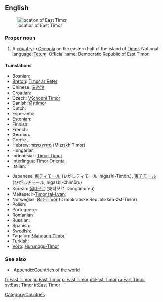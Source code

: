 {{wikipedia}}
==English==
[[Image:LocationEastTimor.svg|thumb|location of East Timor]]

===Proper noun===
{{en-proper noun|sg=[[East]] [[Timor]]}}

# A [[country]] in [[Oceania]] on the eastern half of the island of [[Timor]]. National language: [[Tetum]]. Official name: Democratic Republic of East Timor.

====Translations====
{{trans-top|Country in Oceania}}
*Bosnian: {{t-|bs|Istočni Timor|m}}
*[[Breton]]: [[Timor ar Reter]]
*Chinese: [[东帝汶]]
*Croatian: {{t-|hr|Istočni Timor|m}}
* Czech: [[Východní Timor]] {{m}}
*Danish: [[Østtimor]]
* Dutch: {{t-|nl|Oost-Timor}}
* Esperanto: {{t-|eo|Orienta Timoro|xs=Esperanto}}
* Estonian: {{t-|et|Ida-Timor}}
* Finnish: {{t+|fi|Itä-Timor}}
* French: {{t-|fr|Timor Oriental}}
* German: {{t-|de|Osttimor}}
* Greek: {{t-|el|Ανατολικό Τιμόρ|tr=Anatolikó Timór|sc=Grek}}, {{t-|el|Ανατολικό Τίμορ|tr=Anatolikó Tímor|sc=Grek}}
*Hebrew: [[מזרח טימור]] (Mizrakh Timor)
* Hungarian: {{t-|hu|Kelet-Timor}}
*Indonesian: [[Timor Timur]]
*[[Interlingua]]: [[Timor Oriental]]
* Italian: {{t-|it|Timor Est}}
{{trans-mid}}
*Japanese: [[東ティモール]] (ひがしティモール, higashi-Timōru), [[東チモール]] (ひがしチモール, higashi-Chimōru)
*Korean: [[동티모르]] (東티모르, Dongtimoreu)
*Maltese: it-[[Timor tal-Lvant]]
*Norwegian: [[Øst-Timor]] (Demokratiske Republikken Øst-Timor)
* Polish: {{t-|pl|Timor Wschodni|m}}
* Portuguese: {{t-|pt|Timor Leste}}
* Romanian: {{t-|ro|Timorul de Est|n}}
* Russian: {{t-|ru|Восточный Тимор|m|tr=Vostóčnyj Timór|sc=Cyrl}}
* Spanish: {{t-|es|Timor Oriental}}
* Swedish: {{t+|sv|Östtimor}}
* Tagalog: [[Silangang Timor]]
* Turkish: {{t-|tr|Doğu Timor}}
*[[Võro]]: [[Hummogu-Timor]]
{{trans-bottom}}

===See also===
*[[:Appendix:Countries of the world]]

[[Category:Countries]]

[[fr:East Timor]]
[[hu:East Timor]]
[[pl:East Timor]]
[[pt:East Timor]]
[[ru:East Timor]]
[[sv:East Timor]]
[[tr:East Timor]]